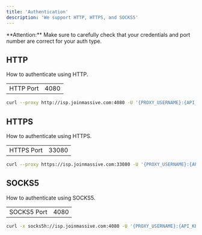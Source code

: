 ```yaml
---
title: 'Authentication'
description: 'We support HTTP, HTTPS, and SOCKS5'
---
```


<Info>
  **Attention:** Make sure to carefully check that your credentials and port number are correct for your auth type.
</Info>

## HTTP

How to authenticate using HTTP.

|             |                     |
|-------------|---------------------|
| HTTP Port  | 4080              |

```bash
curl --proxy http://isp.joinmassive.com:4080 -U '{PROXY_USERNAME}:{API_KEY}' https://cloudflare.com/cdn-cgi/trace

```

## HTTPS

How to authenticate using HTTPS.

|             |                     |
|-------------|---------------------|
| HTTPS Port  | 33080              |

```bash
curl --proxy https://isp.joinmassive.com:33080 -U '{PROXY_USERNAME}:{API_KEY}' https://cloudflare.com/cdn-cgi/trace

```

## SOCKS5

How to authenticate using SOCKS5.

|             |                     |
|-------------|---------------------|
| SOCKS5 Port  | 4080                |

```bash
curl -x socks5h://isp.joinmassive.com:4080 -U '{PROXY_USERNAME}:{API_KEY}' https://www.cloudflare.com/cdn-cgi/trace
```
